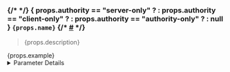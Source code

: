 
<div>
	<h3>
		{/* <a aria-hidden="true" tabindex="-1" class="anchor enhancedAnchor_node_modules-@docusaurus-theme-classic-lib-next-theme-Heading-styles-module" id="applydamage"></a> */}
		{
			props.authority == "server-only" ? <AuthorityType.ServerOnly /> :
			props.authority == "client-only" ? <AuthorityType.ClientOnly /> :
			props.authority == "authority-only" ? <AuthorityType.AuthorityOnly /> : null
		}
		<code>{props.name}</code>
		{/* <a class="hash-link" href={`#applydamage`} title="Direct link to heading">#</a> */}
	</h3>
	<blockquote>
		{props.description}
	</blockquote>
	<CodeBlock className="language-lua">
		{props.example}
	</CodeBlock>
	<details>
		<summary>
			Parameter Details
		</summary>
| Type | Parameter | Default Value | Description |
| :--- | :--- | :--- | :--- |
| <BasicType.Number /> | **`damage`** |  |  |
| <BasicType.String /> | **`bone_name`** | \`\` |  |
| DamageType | **`damage_type`** | `DamageType.Shot` |  |
| <StructType.Vector /> | **`from_direction`** | `Vector()` |  |
| [Player](/docs/scripting-reference/classes/player) | **`instigator`** | `nil` |  |
	</details>
</div>